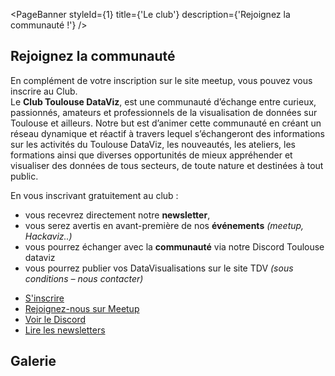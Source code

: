

<PageBanner styleId={1} title={'Le club'} description={'Rejoignez la communauté !'} />

<section id="one">
<div className="inner">

# Rejoignez la communauté

En complément de votre inscription sur le site meetup, vous pouvez vous inscrire au Club.  
Le **Club Toulouse DataViz**, est une communauté d’échange entre curieux, passionnés, amateurs et professionnels de la visualisation de données sur Toulouse
et ailleurs. Notre but est d’animer cette communauté en créant un réseau dynamique et réactif à travers lequel s’échangeront des informations sur
les activités du Toulouse DataViz, les nouveautés, les ateliers, les formations ainsi que diverses opportunités de mieux appréhender et visualiser des
données de tous secteurs, de toute nature et destinées à tout public.

En vous inscrivant gratuitement au club :

- vous recevrez directement notre **newsletter**,
- vous serez avertis en avant-première de nos **événements** _(meetup, Hackaviz..)_
- vous pourrez échanger avec la **communauté** via notre Discord Toulouse dataviz
- vous pourrez publier vos DataVisualisations sur le site TDV _(sous conditions – nous contacter)_

<ul className="actions" style={{paddingTop:"10px"}}>
  <li>
    <a href={clubInscriptionLink} target="_blank" rel="noreferrer" className="button medium">
      S'inscrire
    </a>
  </li>
  <li>
   <a href={"https://www.meetup.com/fr-FR/Meetup-Visualisation-des-donnees-Toulouse/"} target="_blank" rel="noreferrer" className="button medium">
      Rejoignez-nous sur Meetup
    </a>
  </li>
  <li>
    <a href={discordLink} target="_blank" rel="noreferrer" className="button medium">
      Voir le Discord
    </a>
  </li>
  <li>
    <a href={newslettersUrl} target="_blank" rel="noreferrer" className="button medium">
      Lire les newsletters
    </a>
  </li>
</ul>

# Galerie

<Gallery />

</div>
</section>

